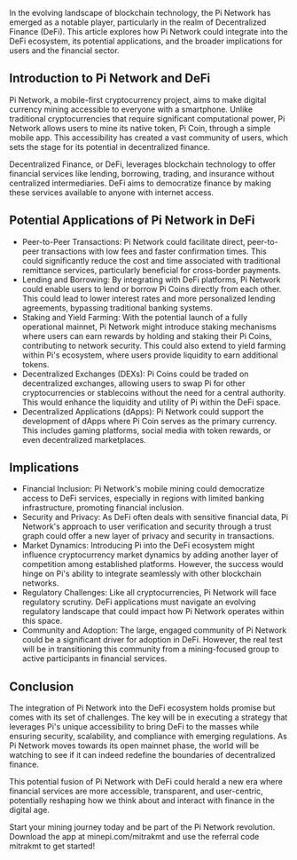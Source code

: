 In the evolving landscape of blockchain technology, the Pi Network has emerged as a notable player, particularly in the realm of Decentralized Finance (DeFi). This article explores how Pi Network could integrate into the DeFi ecosystem, its potential applications, and the broader implications for users and the financial sector.

## Introduction to Pi Network and DeFi

Pi Network, a mobile-first cryptocurrency project, aims to make digital currency mining accessible to everyone with a smartphone. Unlike traditional cryptocurrencies that require significant computational power, Pi Network allows users to mine its native token, Pi Coin, through a simple mobile app. This accessibility has created a vast community of users, which sets the stage for its potential in decentralized finance.

Decentralized Finance, or DeFi, leverages blockchain technology to offer financial services like lending, borrowing, trading, and insurance without centralized intermediaries. DeFi aims to democratize finance by making these services available to anyone with internet access.

## Potential Applications of Pi Network in DeFi

- Peer-to-Peer Transactions: Pi Network could facilitate direct, peer-to-peer transactions with low fees and faster confirmation times. This could significantly reduce the cost and time associated with traditional remittance services, particularly beneficial for cross-border payments.
- Lending and Borrowing: By integrating with DeFi platforms, Pi Network could enable users to lend or borrow Pi Coins directly from each other. This could lead to lower interest rates and more personalized lending agreements, bypassing traditional banking systems.
- Staking and Yield Farming: With the potential launch of a fully operational mainnet, Pi Network might introduce staking mechanisms where users can earn rewards by holding and staking their Pi Coins, contributing to network security. This could also extend to yield farming within Pi's ecosystem, where users provide liquidity to earn additional tokens.
- Decentralized Exchanges (DEXs): Pi Coins could be traded on decentralized exchanges, allowing users to swap Pi for other cryptocurrencies or stablecoins without the need for a central authority. This would enhance the liquidity and utility of Pi within the DeFi space.
- Decentralized Applications (dApps): Pi Network could support the development of dApps where Pi Coin serves as the primary currency. This includes gaming platforms, social media with token rewards, or even decentralized marketplaces.

## Implications

- Financial Inclusion: Pi Network's mobile mining could democratize access to DeFi services, especially in regions with limited banking infrastructure, promoting financial inclusion.
- Security and Privacy: As DeFi often deals with sensitive financial data, Pi Network's approach to user verification and security through a trust graph could offer a new layer of privacy and security in transactions.
- Market Dynamics: Introducing Pi into the DeFi ecosystem might influence cryptocurrency market dynamics by adding another layer of competition among established platforms. However, the success would hinge on Pi's ability to integrate seamlessly with other blockchain networks.
- Regulatory Challenges: Like all cryptocurrencies, Pi Network will face regulatory scrutiny. DeFi applications must navigate an evolving regulatory landscape that could impact how Pi Network operates within this space.
- Community and Adoption: The large, engaged community of Pi Network could be a significant driver for adoption in DeFi. However, the real test will be in transitioning this community from a mining-focused group to active participants in financial services.

## Conclusion

The integration of Pi Network into the DeFi ecosystem holds promise but comes with its set of challenges. The key will be in executing a strategy that leverages Pi's unique accessibility to bring DeFi to the masses while ensuring security, scalability, and compliance with emerging regulations. As Pi Network moves towards its open mainnet phase, the world will be watching to see if it can indeed redefine the boundaries of decentralized finance.

This potential fusion of Pi Network with DeFi could herald a new era where financial services are more accessible, transparent, and user-centric, potentially reshaping how we think about and interact with finance in the digital age.

Start your mining journey today and be part of the Pi Network revolution. Download the app at minepi.com/mitrakmt and use the referral code mitrakmt to get started!
